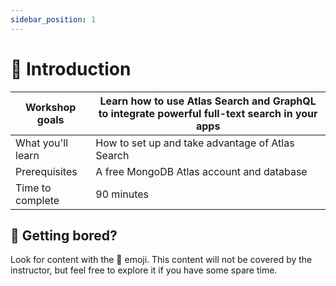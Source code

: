 ```yaml
---
sidebar_position: 1
---
```


# 📘 Introduction

|Workshop goals|Learn how to use Atlas Search and GraphQL to integrate powerful full-text search in your apps|
|-|-|
|What you'll learn|How to set up and take advantage of Atlas Search|
|Prerequisites|A free <LinkWithUTM href="http://mongodb.com/try">MongoDB Atlas account</LinkWithUTM> and database|
|Time to complete|90 minutes|

## 🦸 Getting bored?

Look for content with the 🦸 emoji. This content will not be covered by the instructor, but feel free to explore it if you have some spare time.
